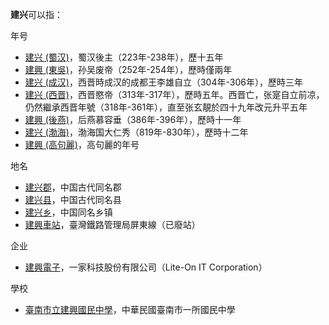 '''建兴'''可以指：
;年号
* [[建兴_(蜀汉)|建兴 (蜀汉)]]，蜀汉後主（223年-238年），歷十五年
* [[建興_(東吳)|建興 (東吳)]]，孙吴废帝（252年-254年），歷時僅兩年
* [[建兴_(成汉)|建兴 (成汉)]]，西晋時成汉的成都王李雄自立（304年-306年），歷時三年
* [[建兴_(西晋)|建兴 (西晋)]]，西晋愍帝（313年-317年），歷時五年。西晋亡，张寔自立前凉，仍然繼承西晋年號（318年-361年），直至张玄靚於四十九年改元升平五年
* [[建興_(後燕)|建興 (後燕)]]，后燕慕容垂（386年-396年），歷時十一年
* [[建兴_(渤海)|建兴 (渤海)]]，渤海国大仁秀（819年-830年），歷時十二年
* [[建興_(高句麗)|建興 (高句麗)]]，高句麗的年号

;地名
* [[建兴郡|建兴郡]]，中国古代同名郡
* [[建兴县|建兴县]]，中国古代同名县
* [[建兴乡|建兴乡]]，中国同名乡镇
* [[建興車站|建興車站]]，臺灣鐵路管理局屏東線（已廢站）

;企业
* [[建興電子|建興電子]]，一家科技股份有限公司（Lite-On IT Corporation）

;學校
*[[臺南市立建興國民中學|臺南市立建興國民中學]]，中華民國臺南市一所國民中學

{{Disambig|Cat=二字消歧义}}